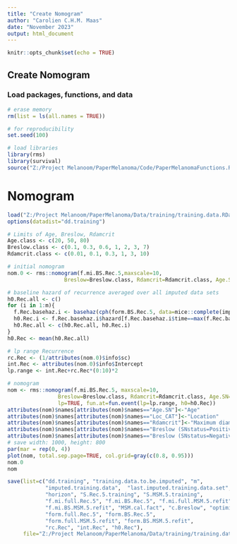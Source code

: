 ```yaml
---
title: "Create Nomogram"
author: "Carolien C.H.M. Maas"
date: "November 2023"
output: html_document
---
```


```r
knitr::opts_chunk$set(echo = TRUE)
```

## Create Nomogram

### Load packages, functions, and data 
```r
# erase memory
rm(list = ls(all.names = TRUE))

# for reproducibility
set.seed(100)

# load libraries
library(rms)
library(survival)
source("Z:/Project Melanoom/PaperMelanoma/Code/PaperMelanomaFunctions.R")
```

# Nomogram
```r
load("Z:/Project Melanoom/PaperMelanoma/Data/training/training.data.RData")
options(datadist="dd.training")

# Limits of Age, Breslow, Rdamcrit
Age.class <- c(20, 50, 80)
Breslow.class <- c(0.1, 0.3, 0.6, 1, 2, 3, 7)
Rdamcrit.class <- c(0.01, 0.1, 0.3, 1, 3, 10)

# initial nomogram
nom.0 <- rms::nomogram(f.mi.BS.Rec.5,maxscale=10,
                  Breslow=Breslow.class, Rdamcrit=Rdamcrit.class, Age.SN=Age.class)

# baseline hazard of recurrence averaged over all imputed data sets
h0.Rec.all <- c()
for (i in 1:m){
  f.Rec.basehaz.i <- basehaz(cph(form.BS.Rec.5, data=mice::complete(imputed.training.data, i), se.fit=TRUE, x=TRUE, y=TRUE))
  h0.Rec.i <- f.Rec.basehaz.i$hazard[f.Rec.basehaz.i$time==max(f.Rec.basehaz.i$time[f.Rec.basehaz.i$time<=horizon])]
  h0.Rec.all <- c(h0.Rec.all, h0.Rec.i)
}
h0.Rec <- mean(h0.Rec.all)

# lp range Recurrence
rc.Rec <- (1/attributes(nom.0)$info$sc)
int.Rec <- attributes(nom.0)$info$Intercept
lp.range <- int.Rec+rc.Rec*(0:10)*2

# nomogram
nom <- rms::nomogram(f.mi.BS.Rec.5, maxscale=10,
                Breslow=Breslow.class, Rdamcrit=Rdamcrit.class, Age.SN=Age.class,
                lp=TRUE, fun.at=fun.event(lp=lp.range, h0=h0.Rec))
attributes(nom)$names[attributes(nom)$names=="Age.SN"]<-"Age"
attributes(nom)$names[attributes(nom)$names=="Loc_CAT"]<-"Location"
attributes(nom)$names[attributes(nom)$names=="Rdamcrit"]<-"Maximum diameter of largest SN metastasis"
attributes(nom)$names[attributes(nom)$names=="Breslow (SNstatus=Positive)"]<-"Breslow (positive SN)"
attributes(nom)$names[attributes(nom)$names=="Breslow (SNstatus=Negative)"]<-"Breslow (negative SN)"
# save width: 1000, height: 800
par(mar = rep(0, 4))
plot(nom, total.sep.page=TRUE, col.grid=gray(c(0.8, 0.95)))
nom.0
nom

save(list=c("dd.training", "training.data.to.be.imputed", "m", 
            "imputed.training.data",  "last.imputed.training.data.set", 
            "horizon", "S.Rec.5.training", "S.MSM.5.training",
            "f.mi.full.Rec.5", "f.mi.BS.Rec.5", "f.mi.full.MSM.5.refit", 
            "f.mi.BS.MSM.5.refit", "MSM.cal.fact", "c.Breslow", "optimism",
            "form.full.Rec.5", "form.BS.Rec.5", 
            "form.full.MSM.5.refit", "form.BS.MSM.5.refit", 
            "rc.Rec", "int.Rec", "h0.Rec"),
     file="Z:/Project Melanoom/PaperMelanoma/Data/training/training.data.Rdata", compress=TRUE)
```
